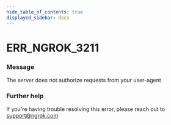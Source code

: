 ```yaml
---
hide_table_of_contents: true
displayed_sidebar: docs
---
```



# ERR_NGROK_3211

### Message
The server does not authorize requests from your user-agent

<ErrorDetails error='err_ngrok_3211' />


### Further help
If you're having trouble resolving this error, please reach out to [support@ngrok.com](mailto:support@ngrok.com?subject=Help%20with%20ERR_NGROK_3211)

